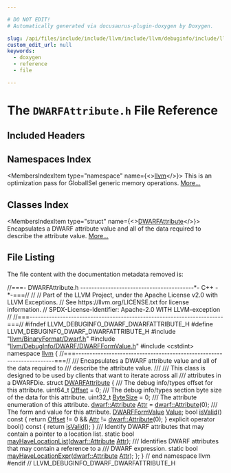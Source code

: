 ```yaml
---

# DO NOT EDIT!
# Automatically generated via docusaurus-plugin-doxygen by Doxygen.

slug: /api/files/include/include/llvm/include/llvm/debuginfo/include/llvm/debuginfo/dwarf/dwarfattribute-h
custom_edit_url: null
keywords:
  - doxygen
  - reference
  - file

---
```





# The `DWARFAttribute.h` File Reference

<DoxygenPage pluginConfig={pluginConfig}>



## Included Headers

<IncludesList>
<IncludesListItem
  filePath="llvm/BinaryFormat/Dwarf.h"
  permalink="/docs/api/files/include/include/llvm/include/llvm/binaryformat/dwarf-h"
  isLocal="true" />
<IncludesListItem
  filePath="llvm/DebugInfo/DWARF/DWARFFormValue.h"
  permalink="/docs/api/files/include/include/llvm/include/llvm/debuginfo/include/llvm/debuginfo/dwarf/dwarfformvalue-h"
  isLocal="true" />
<IncludesListItem
  filePath="cstdint"
  permalink=""
  isLocal="false" />
</IncludesList>

## Namespaces Index

<MembersIndex>

<MembersIndexItem
  type="namespace"
  name={<><a href="/docs/api/namespaces/llvm">llvm</a></>}>
This is an optimization pass for GlobalISel generic memory operations. <a href="/docs/api/namespaces/llvm/#details">More...</a>
</MembersIndexItem>

</MembersIndex>

## Classes Index

<MembersIndex>

<MembersIndexItem
  type="struct"
  name={<><a href="/docs/api/structs/llvm/dwarfattribute">DWARFAttribute</a></>}>
Encapsulates a DWARF attribute value and all of the data required to describe the attribute value. <a href="/docs/api/structs/llvm/dwarfattribute/#details">More...</a>
</MembersIndexItem>

</MembersIndex>


## File Listing

The file content with the documentation metadata removed is:

<ProgramListing>

<Link id="l00001" /><CodeLine lineNumber="1"><Highlight kind="comment">//===- DWARFAttribute.h -----------------------------------------&#42;- C++ -&#42;-===//</Highlight><Highlight kind="normal"></Highlight></CodeLine>
<Link id="l00002" /><CodeLine lineNumber="2"><Highlight kind="normal"></Highlight><Highlight kind="comment">//</Highlight><Highlight kind="normal"></Highlight></CodeLine>
<Link id="l00003" /><CodeLine lineNumber="3"><Highlight kind="normal"></Highlight><Highlight kind="comment">// Part of the LLVM Project, under the Apache License v2.0 with LLVM Exceptions.</Highlight><Highlight kind="normal"></Highlight></CodeLine>
<Link id="l00004" /><CodeLine lineNumber="4"><Highlight kind="normal"></Highlight><Highlight kind="comment">// See https://llvm.org/LICENSE.txt for license information.</Highlight><Highlight kind="normal"></Highlight></CodeLine>
<Link id="l00005" /><CodeLine lineNumber="5"><Highlight kind="normal"></Highlight><Highlight kind="comment">// SPDX-License-Identifier: Apache-2.0 WITH LLVM-exception</Highlight><Highlight kind="normal"></Highlight></CodeLine>
<Link id="l00006" /><CodeLine lineNumber="6"><Highlight kind="normal"></Highlight><Highlight kind="comment">//</Highlight><Highlight kind="normal"></Highlight></CodeLine>
<Link id="l00007" /><CodeLine lineNumber="7"><Highlight kind="normal"></Highlight><Highlight kind="comment">//===----------------------------------------------------------------------===//</Highlight><Highlight kind="normal"></Highlight></CodeLine>
<Link id="l00008" /><CodeLine lineNumber="8"><Highlight kind="normal"></Highlight></CodeLine>
<Link id="l00009" /><CodeLine lineNumber="9"><Highlight kind="normal"></Highlight><Highlight kind="preprocessor">#ifndef LLVM&#95;DEBUGINFO&#95;DWARF&#95;DWARFATTRIBUTE&#95;H</Highlight><Highlight kind="normal"></Highlight></CodeLine>
<Link id="l00010" /><CodeLine lineNumber="10"><Highlight kind="normal"></Highlight><Highlight kind="preprocessor">#define LLVM&#95;DEBUGINFO&#95;DWARF&#95;DWARFATTRIBUTE&#95;H</Highlight><Highlight kind="normal"></Highlight></CodeLine>
<Link id="l00011" /><CodeLine lineNumber="11"><Highlight kind="normal"></Highlight></CodeLine>
<Link id="l00012" /><CodeLine lineNumber="12"><Highlight kind="normal"></Highlight><Highlight kind="preprocessor">#include &quot;<a href="/docs/api/files/include/include/llvm/include/llvm/binaryformat/dwarf-h">llvm/BinaryFormat/Dwarf.h</a>&quot;</Highlight><Highlight kind="normal"></Highlight></CodeLine>
<Link id="l00013" /><CodeLine lineNumber="13"><Highlight kind="normal"></Highlight><Highlight kind="preprocessor">#include &quot;<a href="/docs/api/files/include/include/llvm/include/llvm/debuginfo/include/llvm/debuginfo/dwarf/dwarfformvalue-h">llvm/DebugInfo/DWARF/DWARFFormValue.h</a>&quot;</Highlight><Highlight kind="normal"></Highlight></CodeLine>
<Link id="l00014" /><CodeLine lineNumber="14"><Highlight kind="normal"></Highlight><Highlight kind="preprocessor">#include &lt;cstdint&gt;</Highlight><Highlight kind="normal"></Highlight></CodeLine>
<Link id="l00015" /><CodeLine lineNumber="15"><Highlight kind="normal"></Highlight></CodeLine>
<Link id="l00016" /><CodeLine lineNumber="16"><Highlight kind="normal"></Highlight><Highlight kind="keyword">namespace </Highlight><Highlight kind="normal"><a href="/docs/api/namespaces/llvm">llvm</a> &#123;</Highlight></CodeLine>
<Link id="l00017" /><CodeLine lineNumber="17"><Highlight kind="normal"></Highlight></CodeLine>
<Link id="l00018" /><CodeLine lineNumber="18"><Highlight kind="normal"></Highlight><Highlight kind="comment">//===----------------------------------------------------------------------===//</Highlight><Highlight kind="comment"></Highlight></CodeLine>
<Link id="l00019" /><CodeLine lineNumber="19"><Highlight kind="comment">/// Encapsulates a DWARF attribute value and all of the data required to</Highlight></CodeLine>
<Link id="l00020" /><CodeLine lineNumber="20"><Highlight kind="comment">/// describe the attribute value.</Highlight></CodeLine>
<Link id="l00021" /><CodeLine lineNumber="21"><Highlight kind="comment">///</Highlight></CodeLine>
<Link id="l00022" /><CodeLine lineNumber="22"><Highlight kind="comment">/// This class is designed to be used by clients that want to iterate across all</Highlight></CodeLine>
<Link id="l00023" /><CodeLine lineNumber="23"><Highlight kind="comment">/// attributes in a DWARFDie.</Highlight><Highlight kind="normal"></Highlight></CodeLine>
<Link id="l00024" /><CodeLine lineNumber="24" lineLink="/docs/api/structs/llvm/dwarfattribute"><Highlight kind="normal"></Highlight><Highlight kind="keyword">struct </Highlight><Highlight kind="normal"><a href="/docs/api/structs/llvm/dwarfattribute">DWARFAttribute</a> &#123;</Highlight><Highlight kind="comment"></Highlight></CodeLine>
<Link id="l00025" /><CodeLine lineNumber="25"><Highlight kind="comment">  /// The debug info/types offset for this attribute.</Highlight><Highlight kind="normal"></Highlight></CodeLine>
<Link id="l00026" /><CodeLine lineNumber="26" lineLink="/docs/api/structs/llvm/dwarfattribute/#a2fa40c1263184e40f378d61063f22cb1"><Highlight kind="normal">  uint64&#95;t <a href="/docs/api/structs/llvm/dwarfattribute/#a2fa40c1263184e40f378d61063f22cb1">Offset</a> = 0;</Highlight><Highlight kind="comment"></Highlight></CodeLine>
<Link id="l00027" /><CodeLine lineNumber="27"><Highlight kind="comment">  /// The debug info/types section byte size of the data for this attribute.</Highlight><Highlight kind="normal"></Highlight></CodeLine>
<Link id="l00028" /><CodeLine lineNumber="28" lineLink="/docs/api/structs/llvm/dwarfattribute/#ab46aa79c2c2638be4de92ee65e6fb1f2"><Highlight kind="normal">  uint32&#95;t <a href="/docs/api/structs/llvm/dwarfattribute/#ab46aa79c2c2638be4de92ee65e6fb1f2">ByteSize</a> = 0;</Highlight><Highlight kind="comment"></Highlight></CodeLine>
<Link id="l00029" /><CodeLine lineNumber="29"><Highlight kind="comment">  /// The attribute enumeration of this attribute.</Highlight><Highlight kind="normal"></Highlight></CodeLine>
<Link id="l00030" /><CodeLine lineNumber="30" lineLink="/docs/api/structs/llvm/dwarfattribute/#af1c7584c49ed3e3d9ad797a1eecfd835"><Highlight kind="normal">  <a href="/docs/api/namespaces/llvm/dwarf/#a1424c28b6a65587442fbd9d87726c2c7">dwarf::Attribute</a> <a href="/docs/api/structs/llvm/dwarfattribute/#af1c7584c49ed3e3d9ad797a1eecfd835">Attr</a> = <a href="/docs/api/namespaces/llvm/dwarf/#a1424c28b6a65587442fbd9d87726c2c7">dwarf::Attribute</a>(0);</Highlight><Highlight kind="comment"></Highlight></CodeLine>
<Link id="l00031" /><CodeLine lineNumber="31"><Highlight kind="comment">  /// The form and value for this attribute.</Highlight><Highlight kind="normal"></Highlight></CodeLine>
<Link id="l00032" /><CodeLine lineNumber="32" lineLink="/docs/api/structs/llvm/dwarfattribute/#a88d7dfc62ca448b69b30e7ac4dcd02b4"><Highlight kind="normal">  <a href="/docs/api/classes/llvm/dwarfformvalue">DWARFFormValue</a> <a href="/docs/api/structs/llvm/dwarfattribute/#a88d7dfc62ca448b69b30e7ac4dcd02b4">Value</a>;</Highlight></CodeLine>
<Link id="l00033" /><CodeLine lineNumber="33"><Highlight kind="normal"></Highlight></CodeLine>
<Link id="l00034" /><CodeLine lineNumber="34" lineLink="/docs/api/structs/llvm/dwarfattribute/#a0cf148f588338c3885e7a37adf2b56bb"><Highlight kind="normal">  </Highlight><Highlight kind="keywordtype">bool</Highlight><Highlight kind="normal"> <a href="/docs/api/structs/llvm/dwarfattribute/#a0cf148f588338c3885e7a37adf2b56bb">isValid</a>()</Highlight><Highlight kind="keyword"> const </Highlight><Highlight kind="normal">&#123;</Highlight></CodeLine>
<Link id="l00035" /><CodeLine lineNumber="35"><Highlight kind="normal">    </Highlight><Highlight kind="keywordflow">return</Highlight><Highlight kind="normal"> <a href="/docs/api/structs/llvm/dwarfattribute/#a2fa40c1263184e40f378d61063f22cb1">Offset</a> != 0 &amp;&amp; <a href="/docs/api/structs/llvm/dwarfattribute/#af1c7584c49ed3e3d9ad797a1eecfd835">Attr</a> != <a href="/docs/api/namespaces/llvm/dwarf/#a1424c28b6a65587442fbd9d87726c2c7">dwarf::Attribute</a>(0);</Highlight></CodeLine>
<Link id="l00036" /><CodeLine lineNumber="36"><Highlight kind="normal">  &#125;</Highlight></CodeLine>
<Link id="l00037" /><CodeLine lineNumber="37"><Highlight kind="normal"></Highlight></CodeLine>
<Link id="l00038" /><CodeLine lineNumber="38" lineLink="/docs/api/structs/llvm/dwarfattribute/#a4b7ffa6e0b17f87e25916b132a3daa45"><Highlight kind="normal">  </Highlight><Highlight kind="keyword">explicit</Highlight><Highlight kind="normal"> </Highlight><Highlight kind="keyword">operator</Highlight><Highlight kind="normal"> bool()</Highlight><Highlight kind="keyword"> const </Highlight><Highlight kind="normal">&#123;</Highlight></CodeLine>
<Link id="l00039" /><CodeLine lineNumber="39"><Highlight kind="normal">    </Highlight><Highlight kind="keywordflow">return</Highlight><Highlight kind="normal"> <a href="/docs/api/structs/llvm/dwarfattribute/#a0cf148f588338c3885e7a37adf2b56bb">isValid</a>();</Highlight></CodeLine>
<Link id="l00040" /><CodeLine lineNumber="40"><Highlight kind="normal">  &#125;</Highlight></CodeLine>
<Link id="l00041" /><CodeLine lineNumber="41"><Highlight kind="normal"></Highlight><Highlight kind="comment"></Highlight></CodeLine>
<Link id="l00042" /><CodeLine lineNumber="42"><Highlight kind="comment">  /// Identify DWARF attributes that may contain a pointer to a location list.</Highlight><Highlight kind="normal"></Highlight></CodeLine>
<Link id="l00043" /><CodeLine lineNumber="43"><Highlight kind="normal">  </Highlight><Highlight kind="keyword">static</Highlight><Highlight kind="normal"> </Highlight><Highlight kind="keywordtype">bool</Highlight><Highlight kind="normal"> <a href="/docs/api/structs/llvm/dwarfattribute/#a789c218461af8a727bcdfd037ee666b9">mayHaveLocationList</a>(<a href="/docs/api/namespaces/llvm/dwarf/#a1424c28b6a65587442fbd9d87726c2c7">dwarf::Attribute</a> <a href="/docs/api/structs/llvm/dwarfattribute/#af1c7584c49ed3e3d9ad797a1eecfd835">Attr</a>);</Highlight></CodeLine>
<Link id="l00044" /><CodeLine lineNumber="44"><Highlight kind="normal"></Highlight><Highlight kind="comment"></Highlight></CodeLine>
<Link id="l00045" /><CodeLine lineNumber="45"><Highlight kind="comment">  /// Identifies DWARF attributes that may contain a reference to a</Highlight></CodeLine>
<Link id="l00046" /><CodeLine lineNumber="46"><Highlight kind="comment">  /// DWARF expression.</Highlight><Highlight kind="normal"></Highlight></CodeLine>
<Link id="l00047" /><CodeLine lineNumber="47"><Highlight kind="normal">  </Highlight><Highlight kind="keyword">static</Highlight><Highlight kind="normal"> </Highlight><Highlight kind="keywordtype">bool</Highlight><Highlight kind="normal"> <a href="/docs/api/structs/llvm/dwarfattribute/#abcfbc296ea65dfc9205a4211bfb2d45b">mayHaveLocationExpr</a>(<a href="/docs/api/namespaces/llvm/dwarf/#a1424c28b6a65587442fbd9d87726c2c7">dwarf::Attribute</a> <a href="/docs/api/structs/llvm/dwarfattribute/#af1c7584c49ed3e3d9ad797a1eecfd835">Attr</a>);</Highlight></CodeLine>
<Link id="l00048" /><CodeLine lineNumber="48"><Highlight kind="normal">&#125;;</Highlight></CodeLine>
<Link id="l00049" /><CodeLine lineNumber="49"><Highlight kind="normal"></Highlight></CodeLine>
<Link id="l00050" /><CodeLine lineNumber="50"><Highlight kind="normal">&#125; </Highlight><Highlight kind="comment">// end namespace llvm</Highlight><Highlight kind="normal"></Highlight></CodeLine>
<Link id="l00051" /><CodeLine lineNumber="51"><Highlight kind="normal"></Highlight></CodeLine>
<Link id="l00052" /><CodeLine lineNumber="52"><Highlight kind="normal"></Highlight><Highlight kind="preprocessor">#endif </Highlight><Highlight kind="comment">// LLVM&#95;DEBUGINFO&#95;DWARF&#95;DWARFATTRIBUTE&#95;H</Highlight><Highlight kind="normal"></Highlight></CodeLine>

</ProgramListing>


</DoxygenPage>
